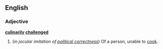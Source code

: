 ==English==
===Adjective===
'''[[culinarily]] [[challenged]]'''

#(''in jocular imitation of [[political correctness]]'') Of a person, unable to [[cook]].